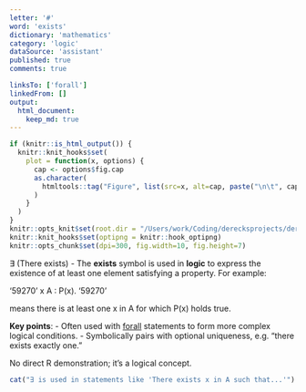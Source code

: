 ```yaml
---
letter: '#'
word: 'exists'
dictionary: 'mathematics'
category: 'logic'
dataSource: 'assistant'
published: true
comments: true

linksTo: ['forall']
linkedFrom: []
output:
  html_document:
    keep_md: true
---
```


```r
if (knitr::is_html_output()) {
  knitr::knit_hooks$set(
    plot = function(x, options) {
      cap <- options$fig.cap
      as.character(
        htmltools::tag("Figure", list(src=x, alt=cap, paste("\n\t", cap, "\n", sep="")))
      )
    }
  )
}
knitr::opts_knit$set(root.dir = "/Users/work/Coding/derecksprojects/derecksnotes.com-playground/derecksnotes.com/client/src/app/dictionaries/mathematics/definitions")
knitr::knit_hooks$set(optipng = knitr::hook_optipng)
knitr::opts_chunk$set(dpi=300, fig.width=10, fig.height=7)
```

<a id="exists">∃ (There exists)</a> - The **exists** symbol is used in **logic** to express the existence of at least one element satisfying a property. For example:

'59270'
\exists x \in A : P(x).
'59270'

means there is at least one x in A for which P(x) holds true.

**Key points**:
- Often used with [forall](#forall) statements to form more complex logical conditions.
- Symbolically pairs with optional uniqueness, e.g. “there exists exactly one.”

No direct R demonstration; it’s a logical concept.  
```r
cat("∃ is used in statements like 'There exists x in A such that...'")
```
